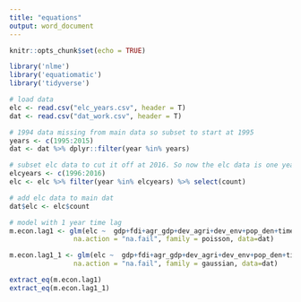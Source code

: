 ---
title: "equations"
output: word_document
---

```{r setup, include=FALSE}
knitr::opts_chunk$set(echo = TRUE)
```

```{r include=FALSE}
library('nlme')
library('equatiomatic')
library('tidyverse')

# load data
elc <- read.csv("elc_years.csv", header = T)
dat <- read.csv("dat_work.csv", header = T)
```

```{r, include=FALSE}
# 1994 data missing from main data so subset to start at 1995
years <- c(1995:2015)
dat <- dat %>% dplyr::filter(year %in% years)

# subset elc data to cut it off at 2016. So now the elc data is one year ahead (i.e. data from 1995 is aligned with elc data from 1996)
elcyears <- c(1996:2016)
elc <- elc %>% filter(year %in% elcyears) %>% select(count)

# add elc data to main dat
dat$elc <- elc$count

# model with 1 year time lag
m.econ.lag1 <- glm(elc ~  gdp+fdi+agr_gdp+dev_agri+dev_env+pop_den+time+for_rem,
                na.action = "na.fail", family = poisson, data=dat)

m.econ.lag1_1 <- glm(elc ~  gdp+fdi+agr_gdp+dev_agri+dev_env+pop_den+time+for_rem,
                na.action = "na.fail", family = gaussian, data=dat)
```

```{r }
extract_eq(m.econ.lag1)
extract_eq(m.econ.lag1_1)
```
